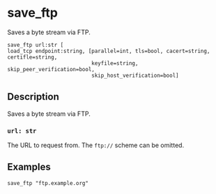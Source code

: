 
# save_ftp

Saves a byte stream via FTP.

```tql
save_ftp url:str [
load_tcp endpoint:string, [parallel=int, tls=bool, cacert=string, certifle=string,
                           keyfile=string, skip_peer_verification=bool,
                           skip_host_verification=bool]
```

## Description

Saves a byte stream via FTP.

### `url: str`

The URL to request from. The `ftp://` scheme can be omitted.

<TLSOptions tls_default="true"/>

## Examples

```tql
save_ftp "ftp.example.org"
```
